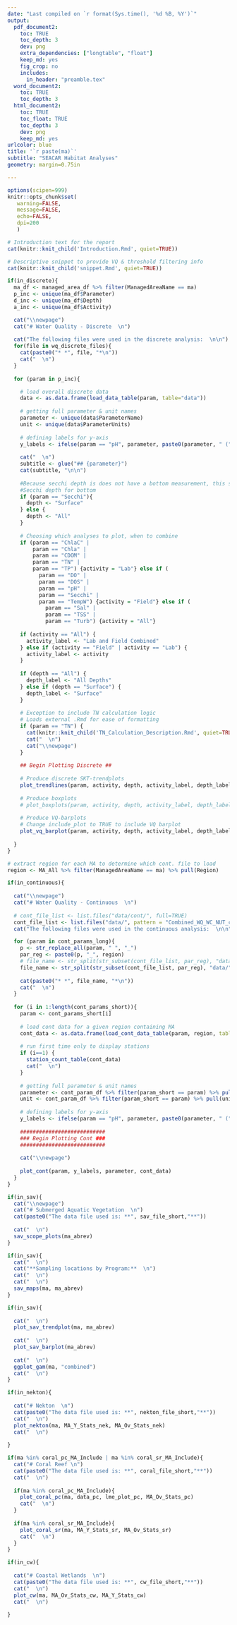 ```yaml
---
date: "Last compiled on `r format(Sys.time(), '%d %B, %Y')`"
output:
  pdf_document2:
    toc: TRUE
    toc_depth: 3
    dev: png
    extra_dependencies: ["longtable", "float"]
    keep_md: yes
    fig_crop: no
    includes:
      in_header: "preamble.tex"
  word_document2:
    toc: TRUE
    toc_depth: 3
  html_document2:
    toc: TRUE
    toc_float: TRUE
    toc_depth: 3
    dev: png
    keep_md: yes
urlcolor: blue
title: '`r paste(ma)`'
subtitle: "SEACAR Habitat Analyses"
geometry: margin=0.75in

---
```


```r
options(scipen=999)
knitr::opts_chunk$set(
   warning=FALSE,
   message=FALSE,
   echo=FALSE,
   dpi=200
   )
```


```r

# Introduction text for the report
cat(knitr::knit_child('Introduction.Rmd', quiet=TRUE))

```


```r

# Descriptive snippet to provide VQ & threshold filtering info
cat(knitr::knit_child('snippet.Rmd', quiet=TRUE))

```


```r

if(in_discrete){
  ma_df <- managed_area_df %>% filter(ManagedAreaName == ma)
  p_inc <- unique(ma_df$Parameter)
  d_inc <- unique(ma_df$Depth)
  a_inc <- unique(ma_df$Activity)

  cat("\\newpage")
  cat("# Water Quality - Discrete  \n")
  
  cat("The following files were used in the discrete analysis:  \n\n")
  for(file in wq_discrete_files){
    cat(paste0("* *", file, "*\n"))
    cat("  \n")
  }
  
  for (param in p_inc){

    # load overall discrete data
    data <- as.data.frame(load_data_table(param, table="data"))
    
    # getting full parameter & unit names
    parameter <- unique(data$ParameterName)
    unit <- unique(data$ParameterUnits)
  
    # defining labels for y-axis
    y_labels <- ifelse(param == "pH", parameter, paste0(parameter, " (" , unit, ")"))
    
    cat("  \n")
    subtitle <- glue("## {parameter}")
    cat(subtitle, "\n\n")
    
    #Because secchi depth is does not have a bottom measurement, this statement skips
    #Secchi depth for bottom
    if (param == "Secchi"){
      depth <- "Surface"
    } else {
      depth <- "All"
    }
    
    # Choosing which analyses to plot, when to combine 
    if (param == "ChlaC" |
        param == "Chla" |
        param == "CDOM" |
        param == "TN" |
        param == "TP") {activity = "Lab"} else if (
          param == "DO" |
          param == "DOS" |
          param == "pH" |
          param == "Secchi" |
          param == "TempW") {activity = "Field"} else if (
            param == "Sal" |
            param == "TSS" |
            param == "Turb") {activity = "All"}
  
    if (activity == "All") {
      activity_label <- "Lab and Field Combined"
    } else if (activity == "Field" | activity == "Lab") {
      activity_label <- activity
    }
  
    if (depth == "All") {
      depth_label <- "All Depths"
    } else if (depth == "Surface") {
      depth_label <- "Surface"
    }
    
    # Exception to include TN calculation logic
    # Loads external .Rmd for ease of formatting
    if (param == "TN") {
      cat(knitr::knit_child('TN_Calculation_Description.Rmd', quiet=TRUE))
      cat("  \n")
      cat("\\newpage")
    }
    
    ## Begin Plotting Discrete ##
    
    # Produce discrete SKT-trendplots
    plot_trendlines(param, activity, depth, activity_label, depth_label, y_labels, parameter, data)
    
    # Produce boxplots
    # plot_boxplots(param, activity, depth, activity_label, depth_label, y_labels, parameter, data)
  
    # Produce VQ-barplots
    # Change include_plot to TRUE to include VQ barplot
    plot_vq_barplot(param, activity, depth, activity_label, depth_label, y_labels, parameter, data, include_plot=FALSE)
    
  }
}

```


```r

# extract region for each MA to determine which cont. file to load
region <- MA_All %>% filter(ManagedAreaName == ma) %>% pull(Region)

if(in_continuous){
  
  cat("\\newpage")
  cat("# Water Quality - Continuous  \n")
  
  # cont_file_list <- list.files("data/cont/", full=TRUE)
  cont_file_list <- list.files("data/", pattern = "Combined_WQ_WC_NUT_cont_", full=TRUE)
  cat("The following files were used in the continuous analysis:  \n\n")

  for (param in cont_params_long){
    p <- str_replace_all(param, " ", "_")
    par_reg <- paste0(p, "_", region)
    # file_name <- str_split(str_subset(cont_file_list, par_reg), "data/cont/")[[1]][2]
    file_name <- str_split(str_subset(cont_file_list, par_reg), "data/")[[1]][2]
    
    cat(paste0("* *", file_name, "*\n"))
    cat("  \n")
  }
  
  for (i in 1:length(cont_params_short)){
    param <- cont_params_short[i]
    
    # load cont data for a given region containing MA
    cont_data <- as.data.frame(load_cont_data_table(param, region, table="data"))
    
    # run first time only to display stations
    if (i==1) {
      station_count_table(cont_data)
      cat("  \n")
    }
    
    # getting full parameter & unit names
    parameter <- cont_param_df %>% filter(param_short == param) %>% pull(parameter)
    unit <- cont_param_df %>% filter(param_short == param) %>% pull(unit)
    
    # defining labels for y-axis
    y_labels <- ifelse(param == "pH", parameter, paste0(parameter, " (" , unit, ")"))
    
    ###########################
    ### Begin Plotting Cont ###
    ###########################
    
    cat("\\newpage")
    
    plot_cont(param, y_labels, parameter, cont_data)
  }
}

```


```r

if(in_sav){
  cat("\\newpage")
  cat("# Submerged Aquatic Vegetation  \n")
  cat(paste0("The data file used is: **", sav_file_short,"**"))
  
  cat("  \n")
  sav_scope_plots(ma_abrev)
}

```


```r

if(in_sav){
  cat("  \n")
  cat("**Sampling locations by Program:**  \n")
  cat("  \n")
  cat("  \n")
  sav_maps(ma, ma_abrev)
}

```


```r


if(in_sav){
  
  cat("  \n")
  plot_sav_trendplot(ma, ma_abrev)
  
  cat("  \n")
  plot_sav_barplot(ma_abrev)
  
  cat("  \n")
  ggplot_gam(ma, "combined")
  cat("  \n")
}


```



```r


if(in_nekton){
  
  cat("# Nekton  \n")
  cat(paste0("The data file used is: **", nekton_file_short,"**"))
  cat("  \n")
  plot_nekton(ma, MA_Y_Stats_nek, MA_Ov_Stats_nek)
  cat("  \n")
  
}


```



```r

if(ma %in% coral_pc_MA_Include | ma %in% coral_sr_MA_Include){
  cat("# Coral Reef \n")
  cat(paste0("The data file used is: **", coral_file_short,"**"))
  cat("  \n")
  
  if(ma %in% coral_pc_MA_Include){
    plot_coral_pc(ma, data_pc, lme_plot_pc, MA_Ov_Stats_pc)
    cat("  \n")
  }
  
  if(ma %in% coral_sr_MA_Include){
    plot_coral_sr(ma, MA_Y_Stats_sr, MA_Ov_Stats_sr)
    cat("  \n")
  }
}

```



```r

if(in_cw){
  
  cat("# Coastal Wetlands  \n")
  cat(paste0("The data file used is: **", cw_file_short,"**"))
  cat("  \n")
  plot_cw(ma, MA_Ov_Stats_cw, MA_Y_Stats_cw)
  cat("  \n")
  
}

```